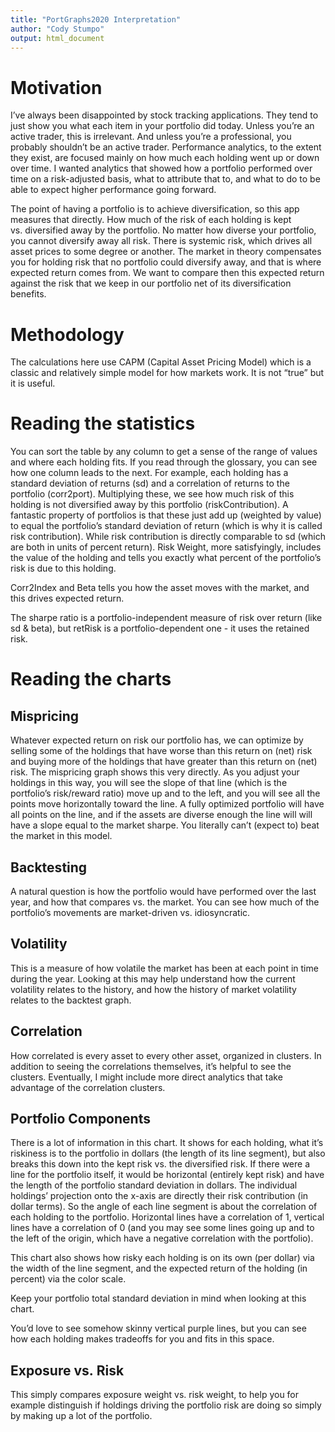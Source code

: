 ```yaml
---
title: "PortGraphs2020 Interpretation"
author: "Cody Stumpo"
output: html_document
---
```


# Motivation

I've always been disappointed by stock tracking applications. They tend to just show you what each item in your portfolio did today. Unless you're an active trader, this is irrelevant.  And unless you're a professional, you probably shouldn't be an active trader.  Performance analytics, to the extent they exist, are focused mainly on how much each holding went up or down over time.  I wanted analytics that showed how a portfolio performed over time on a risk-adjusted basis, what to attribute that to, and what to do to be able to expect higher performance going forward.

The point of having a portfolio is to achieve diversification, so this app measures that directly. How much of the risk of each holding is kept vs. diversified away by the portfolio. No matter how diverse your portfolio, you cannot diversify away all risk. There is systemic risk, which drives all asset prices to some degree or another. The market in theory compensates you for holding risk that no portfolio could diversify away, and that is where expected return comes from.  We want to compare then this expected return against the risk that we keep in our portfolio net of its diversification benefits.  

# Methodology

The calculations here use CAPM (Capital Asset Pricing Model) which is a classic and relatively simple model for how markets work. It is not "true" but it is useful.

# Reading the statistics

You can sort the table by any column to get a sense of the range of values and where each holding fits.  If you read through the glossary, you can see how one column leads to the next.  For example, each holding has a standard deviation of returns (sd) and a correlation of returns to the portfolio (corr2port). Multiplying these, we see how much risk of this holding is not diversified away by this portfolio (riskContribution). A fantastic property of portfolios is that these just add up (weighted by value) to equal the portfolio's standard deviation of return (which is why it is called risk contribution).  While risk contribution is directly comparable to sd (which are both in units of percent return). Risk Weight, more satisfyingly, includes the value of the holding and tells you exactly what percent of the portfolio's risk is due to this holding.

Corr2Index and Beta tells you how the asset moves with the market, and this drives expected return.  

The sharpe ratio is a portfolio-independent measure of risk over return (like sd & beta), but retRisk is a portfolio-dependent one - it uses the retained risk.

# Reading the charts

## Mispricing 

Whatever expected return on risk our portfolio has, we can optimize by selling some of the holdings that have worse than this return on (net) risk and buying more of the holdings that have greater than this return on (net) risk.  The mispricing graph shows this very directly. As you adjust your holdings in this way, you will see the slope of that line (which is the portfolio's risk/reward ratio) move up and to the left, and you will see all the points move horizontally toward the line.  A fully optimized portfolio will have all points on the line, and if the assets are diverse enough the line will will have a slope equal to the market sharpe. You literally can't (expect to) beat the market in this model.

## Backtesting

A natural question is how the portfolio would have performed over the last year, and how that compares vs. the market. You can see how much of the portfolio's movements are market-driven vs. idiosyncratic.

## Volatility

This is a measure of how volatile the market has been at each point in time during the year.  Looking at this may help understand how the current volatility relates to the history, and how the history of market volatility relates to the backtest graph.



## Correlation

How correlated is every asset to every other asset, organized in clusters.  In addition to seeing the correlations themselves, it's helpful to see the clusters.  Eventually, I might include more direct analytics that take advantage of the correlation clusters.


## Portfolio Components

There is a lot of information in this chart. It shows for each holding, what it's riskiness is to the portfolio in dollars (the length of its line segment), but also breaks this down into the kept risk vs. the diversified risk.  If there were a line for the portfolio itself, it would be horizontal (entirely kept risk) and have the length of the portfolio standard deviation in dollars. The individual holdings' projection onto the x-axis are directly their risk contribution (in dollar terms). So the angle of each  line segment is about the correlation of each holding to the portfolio.  Horizontal lines have a correlation of 1, vertical lines have a correlation of 0 (and you may see some lines going up and to the left of the origin, which have a negative correlation with the portfolio).

This chart also shows how risky each holding is on its own (per dollar) via the width of the line segment, and the expected return of the holding (in percent) via the color scale.

Keep your portfolio total standard deviation in mind when looking at this chart.

You'd love to see somehow skinny vertical purple lines, but you can see how each holding makes tradeoffs for you and fits in this space.


## Exposure vs. Risk

This simply compares exposure weight vs. risk weight, to help you for example distinguish if holdings driving the portfolio risk are doing so simply by making up a lot of the portfolio.